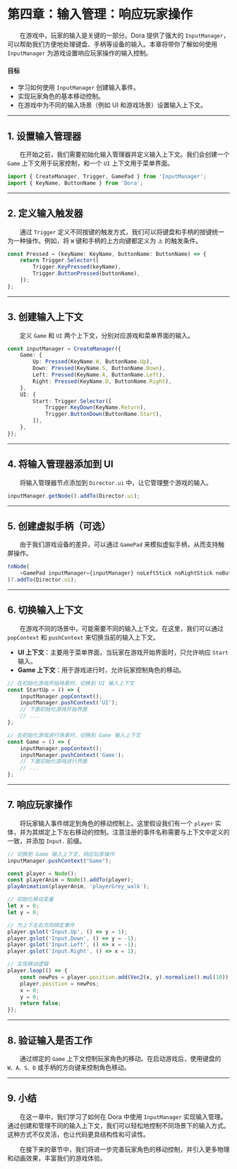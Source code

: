 
# 第四章：输入管理：响应玩家操作

&emsp;&emsp;在游戏中，玩家的输入是关键的一部分。Dora 提供了强大的 `InputManager`，可以帮助我们方便地处理键盘、手柄等设备的输入。本章将带你了解如何使用 `InputManager` 为游戏设置响应玩家操作的输入控制。

#### **目标**

- 学习如何使用 `InputManager` 创建输入事件。
- 实现玩家角色的基本移动控制。
- 在游戏中为不同的输入场景（例如 UI 和游戏场景）设置输入上下文。

---

## 1. 设置输入管理器

&emsp;&emsp;在开始之前，我们需要初始化输入管理器并定义输入上下文。我们会创建一个 `Game` 上下文用于玩家控制，和一个 `UI` 上下文用于菜单界面。

```ts title="dodge_the_creeps/init.tsx"
import { CreateManager, Trigger, GamePad } from 'InputManager';
import { KeyName, ButtonName } from 'Dora';
```

---

## 2. 定义输入触发器

&emsp;&emsp;通过 `Trigger` 定义不同按键的触发方式，我们可以将键盘和手柄的按键统一为一种操作。例如，将 `W` 键和手柄的上方向键都定义为 `上` 的触发条件。

```ts title="dodge_the_creeps/init.tsx"
const Pressed = (keyName: KeyName, buttonName: ButtonName) => {
	return Trigger.Selector([
		Trigger.KeyPressed(keyName),
		Trigger.ButtonPressed(buttonName),
	]);
};
```

---

## 3. 创建输入上下文

&emsp;&emsp;定义 `Game` 和 `UI` 两个上下文，分别对应游戏和菜单界面的输入。

```ts title="dodge_the_creeps/init.tsx"
const inputManager = CreateManager({
	Game: {
		Up: Pressed(KeyName.W, ButtonName.Up),
		Down: Pressed(KeyName.S, ButtonName.Down),
		Left: Pressed(KeyName.A, ButtonName.Left),
		Right: Pressed(KeyName.D, ButtonName.Right),
	},
	UI: {
		Start: Trigger.Selector([
			Trigger.KeyDown(KeyName.Return),
			Trigger.ButtonDown(ButtonName.Start),
		]),
	},
});
```

---

## 4. 将输入管理器添加到 UI

&emsp;&emsp;将输入管理器节点添加到 `Director.ui` 中，让它管理整个游戏的输入。

```ts title="dodge_the_creeps/init.tsx"
inputManager.getNode().addTo(Director.ui);
```

---

## 5. 创建虚拟手柄（可选）

&emsp;&emsp;由于我们游戏设备的差异，可以通过 `GamePad` 来模拟虚拟手柄，从而支持触屏操作。

```ts title="dodge_the_creeps/init.tsx"
toNode(
	<GamePad inputManager={inputManager} noLeftStick noRightStick noButtonPad noTriggerPad noControlPad />
)?.addTo(Director.ui);
```

---

## 6. 切换输入上下文

&emsp;&emsp;在游戏不同的场景中，可能需要不同的输入上下文。在这里，我们可以通过 `popContext` 和 `pushContext` 来切换当前的输入上下文。

- **UI 上下文**：主要用于菜单界面，当玩家在游戏开始界面时，只允许响应 `Start` 输入。
- **Game 上下文**：用于游戏进行时，允许玩家控制角色的移动。

```ts title="示例代码"
// 在初始化游戏开始场景时，切换到 UI 输入上下文
const StartUp = () => {
	inputManager.popContext();
	inputManager.pushContext('UI');
	// 下面初始化游戏开始界面
	// ...
};

// 在初始化游戏进行场景时，切换到 Game 输入上下文
const Game = () => {
	inputManager.popContext();
	inputManager.pushContext('Game');
	// 下面初始化游戏进行界面
	// ...
};
```

---

## 7. 响应玩家操作

&emsp;&emsp;将玩家输入事件绑定到角色的移动控制上。这里假设我们有一个 `player` 实体，并为其绑定上下左右移动的控制。注意注册的事件名称需要与上下文中定义的一致，并添加 `Input.` 前缀。

```ts title="示例代码"
// 切换到 Game 输入上下文，响应玩家操作
inputManager.pushContext("Game");

const player = Node();
const playerAnim = Node().addTo(player);
playAnimation(playerAnim, 'playerGrey_walk');

// 初始化移动变量
let x = 0;
let y = 0;

// 为上下左右方向绑定事件
player.gslot('Input.Up', () => y = 1);
player.gslot('Input.Down', () => y = -1);
player.gslot('Input.Left', () => x = -1);
player.gslot('Input.Right', () => x = 1);

// 实现移动逻辑
player.loop(() => {
	const newPos = player.position.add(Vec2(x, y).normalize().mul(10));
	player.position = newPos;
	x = 0;
	y = 0;
	return false;
});
```

---

## 8. 验证输入是否工作

&emsp;&emsp;通过绑定的 `Game` 上下文控制玩家角色的移动。在启动游戏后，使用键盘的 `W、A、S、D` 或手柄的方向键来控制角色移动。

---

## 9. 小结

&emsp;&emsp;在这一章中，我们学习了如何在 Dora 中使用 `InputManager` 实现输入管理。通过创建和管理不同的输入上下文，我们可以轻松地控制不同场景下的输入方式。这种方式不仅灵活，也让代码更具结构性和可读性。

&emsp;&emsp;在接下来的章节中，我们将进一步完善玩家角色的移动控制，并引入更多物理和动画效果，丰富我们的游戏体验。
